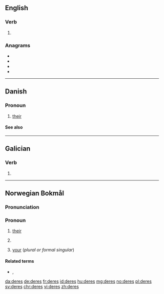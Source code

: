 {{also|Deres}}
==English==

===Verb===
{{head|en|verb form}}

# {{en-third-person singular of|dere}}

===Anagrams===
* {{l|en|deers}}
* {{l|en|drees}}
* {{l|en|reeds}}
* {{l|en|seder}}

----

==Danish==

===Pronoun===
{{head|da|pronoun|nominative|de|objective|dem}}

# [[their]] {{gloss|3rd person plural, possessive}}

====See also====
{{Danish personal pronouns}}

----

==Galician==

===Verb===
{{gl-verb-form}}

# {{inflection of|dar||lang=gl|2|s|futr|subj}}

----

==Norwegian Bokmål==

===Pronunciation===
{{rfp|lang=nb}}

===Pronoun===
{{head|nb|pronoun}}

# [[their]] {{qualifier|possessive determiner}}
# {{l|en|theirs}} {{qualifier|possessive pronoun}}
# [[your]] (''plural or formal singular'')

====Related terms====
* {{l|nb|de}}, {{l|nb|dere}}

[[da:deres]]
[[de:deres]]
[[fr:deres]]
[[id:deres]]
[[hu:deres]]
[[mg:deres]]
[[no:deres]]
[[pl:deres]]
[[sv:deres]]
[[chr:deres]]
[[vi:deres]]
[[zh:deres]]